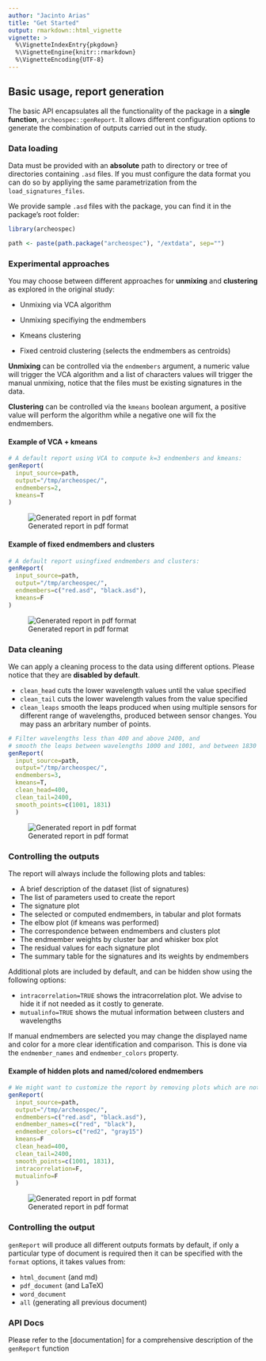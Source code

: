 ```yaml
---
author: "Jacinto Arias"
title: "Get Started"
output: rmarkdown::html_vignette
vignette: >
  %\VignetteIndexEntry{pkgdown}
  %\VignetteEngine{knitr::rmarkdown}
  %\VignetteEncoding{UTF-8}
---
```


## Basic usage, report generation

The basic API encapsulates all the functionality of the package in a __single function__, `archeospec::genReport`. It allows different configuration options to generate the combination of outputs carried out in the study.

### Data loading

Data must be provided with an __absolute__ path to directory or tree of directories containing `.asd` files. If you must configure the data format you can do so by appliying the same parametrization from the `load_signatures_files`.

We provide sample `.asd` files with the package, you can find it in the package's root folder:

```r
library(archeospec)

path <- paste(path.package("archeospec"), "/extdata", sep="")   
```

### Experimental approaches

You may choose between different approaches for __unmixing__ and __clustering__ as explored in the original study:

- Unmixing via VCA algorithm
- Unmixing specifiying the endmembers

- Kmeans clustering
- Fixed centroid clustering (selects the endmembers as centroids)

__Unmixing__ can be controlled via the `endmembers` argument, a numeric value will trigger the VCA algorithm and a list of characters values will trigger the manual unmixing, notice that the files must be existing signatures in the data.

__Clustering__ can be controlled via the `kmeans` boolean argument, a positive value will perform the algorithm while a negative one will fix the endmembers.

#### Example of VCA + kmeans

```r
# A default report using VCA to compute k=3 endmembers and kmeans:
genReport(
  input_source=path,
  output="/tmp/archeospec/",
  endmembers=2,
  kmeans=T
)
```

![Generated report in pdf format]()

#### Example of fixed endmembers and clusters

```r
# A default report usingfixed endmembers and clusters:
genReport(
  input_source=path,
  output="/tmp/archeospec/",
  endmembers=c("red.asd", "black.asd"),
  kmeans=F
)
```

![Generated report in pdf format]()

### Data cleaning

We can apply a cleaning process to the data using different options. Please notice that they are __disabled by default__.

- `clean_head` cuts the lower wavelength values until the value specified
- `clean_tail` cuts the lower wavelength values from the value specified
- `clean_leaps` smooth the leaps produced when using multiple sensors for different range of wavelengths, produced between sensor changes. You may pass an arbritary number of points.

```r
# Filter wavelengths less than 400 and above 2400, and
# smooth the leaps between wavelengths 1000 and 1001, and between 1830 and 1831.
genReport(
  input_source=path,
  output="/tmp/archeospec/",
  endmembers=3,
  kmeans=T,
  clean_head=400,
  clean_tail=2400,
  smooth_points=c(1001, 1831)
  )
```

![Generated report in pdf format]()

### Controlling the outputs

The report will always include the following plots and tables:

- A brief description of the dataset (list of signatures)
- The list of parameters used to create the report
- The signature plot
- The selected or computed endmembers, in tabular and plot formats
- The elbow plot (if kmeans was performed)
- The correspondence between endmembers and clusters plot
- The endmember weights by cluster bar and whisker box plot
- The residual values for each signature plot
- The summary table for the signatures and its weights by endmembers

Additional plots are included by default, and can be hidden show using the following options:

- `intracorrelation=TRUE` shows the intracorrelation plot. We advise to hide it if not needed as it costly to generate.
- `mutualinfo=TRUE` shows the mutual information between clusters and wavelengths

If manual endmembers are selected you may change the displayed name and color for a more clear identification and comparison. This is done via the `endmember_names` and `endmember_colors` property.

#### Example of hidden plots and named/colored endmembers

```r
# We might want to customize the report by removing plots which are not interesting for some cases.
genReport(
  input_source=path,
  output="/tmp/archeospec/",
  endmembers=c("red.asd", "black.asd"),
  endmember_names=c("red", "black"),
  endmember_colors=c("red2", "gray15")
  kmeans=F
  clean_head=400,
  clean_tail=2400,
  smooth_points=c(1001, 1831),
  intracorrelation=F,
  mutualinfo=F
  )
```

![Generated report in pdf format]()

### Controlling the output

`genReport` will produce all different outputs formats by default, if only a particular type of document is required then it can be specified with the `format` options, it takes values from:

- `html_document` (and md)
- `pdf_document` (and LaTeX)
- `word_document`
- `all` (generating all previous document)


### API Docs

Please refer to the [documentation] for a comprehensive description of the `genReport` function




